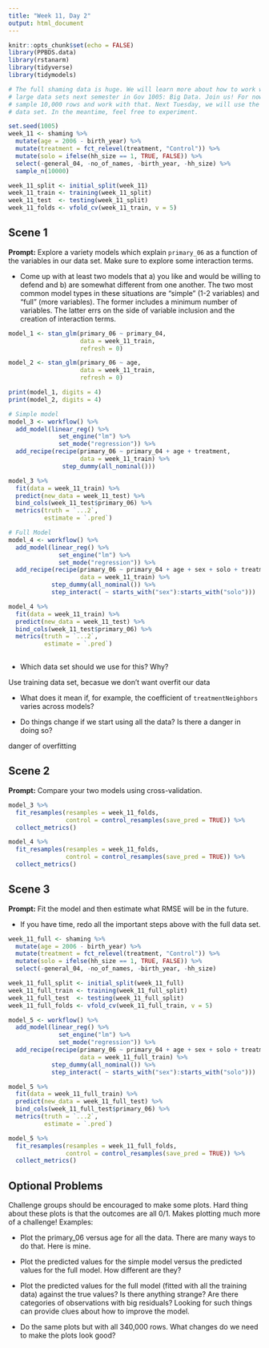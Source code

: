 ```yaml
---
title: "Week 11, Day 2"
output: html_document
---
```


```r
knitr::opts_chunk$set(echo = FALSE)
library(PPBDS.data)
library(rstanarm)
library(tidyverse)
library(tidymodels)

# The full shaming data is huge. We will learn more about how to work with such
# large data sets next semester in Gov 1005: Big Data. Join us! For now, let's
# sample 10,000 rows and work with that. Next Tuesday, we will use the full
# data set. In the meantime, feel free to experiment.

set.seed(1005)
week_11 <- shaming %>% 
  mutate(age = 2006 - birth_year) %>% 
  mutate(treatment = fct_relevel(treatment, "Control")) %>% 
  mutate(solo = ifelse(hh_size == 1, TRUE, FALSE)) %>% 
  select(-general_04, -no_of_names, -birth_year, -hh_size) %>% 
  sample_n(10000)

week_11_split <- initial_split(week_11)
week_11_train <- training(week_11_split)
week_11_test  <- testing(week_11_split)
week_11_folds <- vfold_cv(week_11_train, v = 5)
```


## Scene 1

**Prompt:** Explore a variety models which explain `primary_06` as a function of the variables in our data set. Make sure to explore some interaction terms. 

* Come up with at least two models that a) you like and would be willing to defend and b) are somewhat different from one another. The two most common model types in these situations are "simple" (1-2 variables) and "full" (more variables). The former includes a minimum number of variables. The latter errs on the side of variable inclusion and the creation of interaction terms.

```r

model_1 <- stan_glm(primary_06 ~ primary_04,
                    data = week_11_train,
                    refresh = 0)

model_2 <- stan_glm(primary_06 ~ age,
                    data = week_11_train,
                    refresh = 0)

print(model_1, digits = 4)
print(model_2, digits = 4)

# Simple model
model_3 <- workflow() %>%
  add_model(linear_reg() %>%
              set_engine("lm") %>%
              set_mode("regression")) %>%
  add_recipe(recipe(primary_06 ~ primary_04 + age + treatment,
                    data = week_11_train) %>%
               step_dummy(all_nominal()))

model_3 %>% 
  fit(data = week_11_train) %>% 
  predict(new_data = week_11_test) %>% 
  bind_cols(week_11_test$primary_06) %>%
  metrics(truth = `...2`,
          estimate = `.pred`)

# Full Model
model_4 <- workflow() %>%
  add_model(linear_reg() %>%
              set_engine("lm") %>%
              set_mode("regression")) %>%
  add_recipe(recipe(primary_06 ~ primary_04 + age + sex + solo + treatment + primary_02,
                    data = week_11_train) %>%
            step_dummy(all_nominal()) %>%
            step_interact( ~ starts_with("sex"):starts_with("solo")))

model_4 %>% 
  fit(data = week_11_train) %>% 
  predict(new_data = week_11_test) %>% 
  bind_cols(week_11_test$primary_06) %>%
  metrics(truth = `...2`,
          estimate = `.pred`)
  
```


* Which data set should we use for this? Why?

Use training data set, becasue we don't want overfit our data

* What does it mean if, for example, the coefficient of `treatmentNeighbors` varies across models?

* Do things change if we start using all the data? Is there a danger in doing so?

danger of overfitting

## Scene 2

**Prompt:** Compare your two models using cross-validation.

```r
model_3 %>%
  fit_resamples(resamples = week_11_folds, 
                control = control_resamples(save_pred = TRUE)) %>%
  collect_metrics()

model_4 %>%
  fit_resamples(resamples = week_11_folds, 
                control = control_resamples(save_pred = TRUE)) %>%
  collect_metrics()

```


## Scene 3

**Prompt:** Fit the model and then estimate what RMSE will be in the future.

* If you have time, redo all the important steps above with the full data set.
```r
week_11_full <- shaming %>% 
  mutate(age = 2006 - birth_year) %>% 
  mutate(treatment = fct_relevel(treatment, "Control")) %>% 
  mutate(solo = ifelse(hh_size == 1, TRUE, FALSE)) %>% 
  select(-general_04, -no_of_names, -birth_year, -hh_size)

week_11_full_split <- initial_split(week_11_full)
week_11_full_train <- training(week_11_full_split)
week_11_full_test  <- testing(week_11_full_split)
week_11_full_folds <- vfold_cv(week_11_full_train, v = 5)

model_5 <- workflow() %>%
  add_model(linear_reg() %>%
              set_engine("lm") %>%
              set_mode("regression")) %>%
  add_recipe(recipe(primary_06 ~ primary_04 + age + sex + solo + treatment + primary_02,
                    data = week_11_full_train) %>%
            step_dummy(all_nominal()) %>%
            step_interact( ~ starts_with("sex"):starts_with("solo")))

model_5 %>% 
  fit(data = week_11_full_train) %>% 
  predict(new_data = week_11_full_test) %>% 
  bind_cols(week_11_full_test$primary_06) %>%
  metrics(truth = `...2`,
          estimate = `.pred`)

model_5 %>%
  fit_resamples(resamples = week_11_full_folds, 
                control = control_resamples(save_pred = TRUE)) %>%
  collect_metrics()
```


## Optional Problems

Challenge groups should be encouraged to make some plots. Hard thing about these plots is that the outcomes are all 0/1. Makes plotting much more of a challenge! Examples:

* Plot the primary_06 versus age for all the data. There are many ways to do that. Here is mine.

* Plot the predicted values for the simple model versus the predicted values for the full model. How different are they?

* Plot the predicted values for the full model (fitted with all the training data) against the true values? Is there anything strange? Are there categories of observations with big residuals? Looking for such things can provide clues about how to improve the model.

* Do the same plots but with all 340,000 rows. What changes do we need to make the plots look good?



